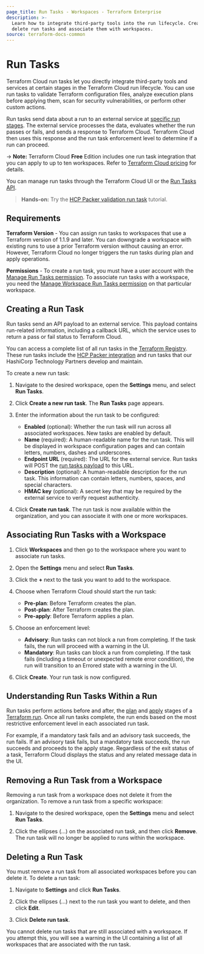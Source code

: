 ```yaml
---
page_title: Run Tasks - Workspaces - Terraform Enterprise
description: >-
  Learn how to integrate third-party tools into the run lifecycle. Create and
  delete run tasks and associate them with workspaces.
source: terraform-docs-common
---
```


# Run Tasks

Terraform Cloud run tasks let you directly integrate third-party tools and services at certain stages in the Terraform Cloud run lifecycle. You can use run tasks to validate Terraform configuration files, analyze execution plans before applying them, scan for security vulnerabilities, or perform other custom actions.

Run tasks send data about a run to an external service at [specific run stages](#understanding-run-tasks-within-a-run). The external service processes the data, evaluates whether the run passes or fails, and sends a response to Terraform Cloud. Terraform Cloud then uses this response and the run task enforcement level to determine if a run can proceed.

<!-- BEGIN: TFC:only name:pnp-callout -->

-> **Note:** Terraform Cloud **Free** Edition includes one run task integration that you can apply to up to ten workspaces. Refer to [Terraform Cloud pricing](https://www.hashicorp.com/products/terraform/pricing) for details.

<!-- END: TFC:only name:pnp-callout -->

You can manage run tasks through the Terraform Cloud UI or the [Run Tasks API](/terraform/enterprise/api-docs/run-tasks/run-tasks).

> **Hands-on:** Try the [HCP Packer validation run task](/packer/tutorials/hcp/setup-tfc-run-task) tutorial.

## Requirements

**Terraform Version** - You can assign run tasks to workspaces that use a Terraform version of 1.1.9 and later. You can downgrade a workspace with existing runs to use a prior Terraform version without causing an error. However, Terraform Cloud no longer triggers the run tasks during plan and apply operations.

**Permissions** - To create a run task, you must have a user account with the [Manage Run Tasks permission](/terraform/enterprise/users-teams-organizations/permissions#manage-run-tasks). To associate run tasks with a workspace, you need the [Manage Workspace Run Tasks permission](/terraform/enterprise/users-teams-organizations/permissions#general-workspace-permissions) on that particular workspace.

## Creating a Run Task

Run tasks send an API payload to an external service. This payload contains run-related information, including a callback URL, which the service uses to return a pass or fail status to Terraform Cloud.

You can access a complete list of all run tasks in the [Terraform Registry](https://registry.terraform.io/browse/run-tasks). These run tasks include the [HCP Packer integration](/terraform/enterprise/integrations/run-tasks#hcp-packer-run-task) and run tasks that our HashiCorp Technology Partners develop and maintain.

To create a new run task:

1.  Navigate to the desired workspace, open the **Settings** menu, and select **Run Tasks**.

2.  Click **Create a new run task**. The **Run Tasks** page appears.

3.  Enter the information about the run task to be configured:

    -   **Enabled** (optional): Whether the run task will run across all associated workspaces. New tasks are enabled by default.
    -   **Name** (required): A human-readable name for the run task. This will be displayed in workspace configuration pages and can contain letters, numbers, dashes and underscores.
    -   **Endpoint URL** (required): The URL for the external service. Run tasks will POST the [run tasks payload](/terraform/enterprise/integrations/run-tasks#integration-details) to this URL.
    -   **Description** (optional): A human-readable description for the run task. This information can contain letters, numbers, spaces, and special characters.
    -   **HMAC key** (optional): A secret key that may be required by the external service to verify request authenticity.

4.  Click **Create run task**. The run task is now available within the organization, and you can associate it with one or more workspaces.

## Associating Run Tasks with a Workspace

1.  Click **Workspaces** and then go to the workspace where you want to associate run tasks.

2.  Open the **Settings** menu and select **Run Tasks**.

3.  Click the **+** next to the task you want to add to the workspace.

4.  Choose when Terraform Cloud should start the run task:

    -   **Pre-plan**: Before Terraform creates the plan.
    -   **Post-plan**: After Terraform creates the plan.
    -   **Pre-apply**: Before Terraform applies a plan.

5.  Choose an enforcement level:

    -   **Advisory**: Run tasks can not block a run from completing. If the task fails, the run will proceed with a warning in the UI.
    -   **Mandatory**: Run tasks can block a run from completing. If the task fails (including a timeout or unexpected remote error condition), the run will transition to an Errored state with a warning in the UI.

6.  Click **Create**. Your run task is now configured.

## Understanding Run Tasks Within a Run

Run tasks perform actions before and after, the [plan](/terraform/enterprise/run/states#the-plan-stage) and [apply](/terraform/enterprise/run/states#the-apply-stage) stages of a [Terraform run](/terraform/enterprise/run/remote-operations). Once all run tasks complete, the run ends based on the most restrictive enforcement level in each associated run task.

For example, if a mandatory task fails and an advisory task succeeds, the run fails. If an advisory task fails, but a mandatory task succeeds, the run succeeds and proceeds to the apply stage. Regardless of the exit status of a task, Terraform Cloud displays the status and any related message data in the UI.

## Removing a Run Task from a Workspace

Removing a run task from a workspace does not delete it from the organization. To remove a run task from a specific workspace:

1.  Navigate to the desired workspace, open the **Settings** menu and select **Run Tasks**.

2.  Click the ellipses (...) on the associated run task, and then click **Remove**. The run task will no longer be applied to runs within the workspace.

## Deleting a Run Task

You must remove a run task from all associated workspaces before you can delete it. To delete a run task:

1.  Navigate to **Settings** and click **Run Tasks**.

2.  Click the ellipses (...) next to the run task you want to delete, and then click **Edit**.

3.  Click **Delete run task**.

You cannot delete run tasks that are still associated with a workspace. If you attempt this, you will see a warning in the UI containing a list of all workspaces that are associated with the run task.

